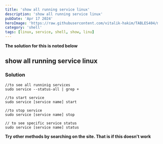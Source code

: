 ---
title: 'show all running service linux'
description: 'show all running service linux'
pubDate: 'Apr 17 2024'
heroImage: 'https://raw.githubusercontent.com/vitalik-hakim/TABLES404/main/error_b/SHELL.jpg'
category: 'shell'
tags: [linux, service, shell, show, linu]
---

**The solution for this is noted below**

## show all running service linux

### Solution

```shell
//to see all runninig services
sudo service --status-all | grep + 

//to start service
sudo service [service name] start

//to stop service
sudo service [service name] stop
  
// to see specific service status
sudo service [service name] status
```
**Try other methods by searching on the site. That is if this doesn't work**
